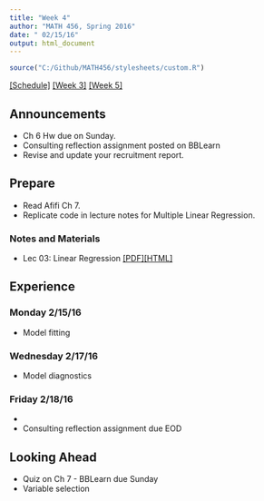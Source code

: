 ```yaml
---
title: "Week 4"
author: "MATH 456, Spring 2016"
date: " 02/15/16"
output: html_document
---
```

```r
source("C:/Github/MATH456/stylesheets/custom.R")
```
[[Schedule]](Schedule.html)  [[Week 3]](wk03.html) [[Week 5]](wk05.html)

## Announcements
* Ch 6 Hw due on Sunday. 
* Consulting reflection assignment posted on BBLearn
* Revise and update your recruitment report. 

## Prepare 
* Read Afifi Ch 7. 
* Replicate code in lecture notes for Multiple Linear Regression. 

### Notes and Materials
* Lec 03: Linear Regression [[PDF]](notes/lec03_MultLinReg.pdf)[[HTML]](notes/lec03_MultLinReg.html)

## Experience
### Monday 2/15/16
* Model fitting

### Wednesday 2/17/16
* Model diagnostics

### Friday 2/18/16
* 
* Consulting reflection assignment due EOD



## Looking Ahead
* Quiz on Ch 7 - BBLearn due Sunday
* Variable selection

